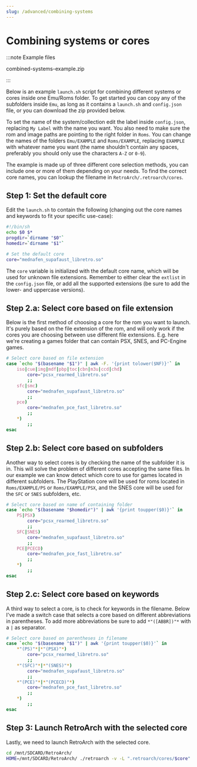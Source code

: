```yaml
---
slug: /advanced/combining-systems
---
```




# Combining systems or cores


:::note Example files

<IconLink href="https://github.com/OnionUI/Onion/files/9717818/combined-systems-example.zip" icon="folder_zip">combined-systems-example.zip</IconLink>

:::

Below is an example `launch.sh` script for combining different systems or cores inside one Emu/Roms folder. To get started you can copy any of the subfolders inside `Emu`, as long as it contains a `launch.sh` and `config.json` file, or you can download the zip provided below.

To set the name of the system/collection edit the label inside `config.json`, replacing `My Label` with the name you want. You also need to make sure the rom and image paths are pointing to the right folder in `Roms`. You can change the names of the folders `Emu/EXAMPLE` and `Roms/EXAMPLE`, replacing `EXAMPLE` with whatever name you want (the name shouldn't contain any spaces, preferably you should only use the characters `A-Z` or `0-9`).

The example is made up of three different core selection methods, you can include one or more of them depending on your needs. To find the correct core names, you can lookup the filename in `RetroArch/.retroarch/cores`.

## Step 1: Set the default core

Edit the `launch.sh` to contain the following (changing out the core names and keywords to fit your specific use-case):

```sh title="Emu/EXAMPLE/launch.sh (part 1 of 5)"
#!/bin/sh
echo $0 $*
progdir=`dirname "$0"`
homedir=`dirname "$1"`

# Set the default core
core="mednafen_supafaust_libretro.so"
```

The `core` variable is initialized with the default core name, which will be used for unknown file extensions. Remember to either clear the `extlist` in the `config.json` file, or add all the supported extensions (be sure to add the lower- and uppercase versions).

## Step 2.a: Select core based on file extension

Below is the first method of choosing a core for the rom you want to launch. It's purely based on the file extension of the rom, and will only work if the cores you are choosing between use different file extensions. E.g. here we're creating a games folder that can contain PSX, SNES, and PC-Engine games.

```sh title="Emu/EXAMPLE/launch.sh (part 2 of 5)"
# Select core based on file extension
case `echo "$(basename "$1")" | awk -F. '{print tolower($NF)}'` in
    iso|cue|img|mdf|pbp|toc|cbn|m3u|ccd|chd)
        core="pcsx_rearmed_libretro.so"
        ;;
    sfc|smc)
        core="mednafen_supafaust_libretro.so"
        ;;
    pce)
        core="mednafen_pce_fast_libretro.so"
        ;;
    *)
        ;;
esac
```

## Step 2.b: Select core based on subfolders

Another way to select cores is by checking the name of the subfolder it is in. This will solve the problem of different cores accepting the same files. In our example we can know detect which core to use for games located in different subfolders. The PlayStation core will be used for roms located in `Roms/EXAMPLE/PS` or `Roms/EXAMPLE/PSX`, and the SNES core will be used for the `SFC` or `SNES` subfolders, etc.

```sh title="Emu/EXAMPLE/launch.sh (part 3 of 5)"
# Select core based on name of containing folder
case `echo "$(basename "$homedir")" | awk '{print toupper($0)}'` in
    PS|PSX)
        core="pcsx_rearmed_libretro.so"
        ;;
    SFC|SNES)
        core="mednafen_supafaust_libretro.so"
        ;;
    PCE|PCECD)
        core="mednafen_pce_fast_libretro.so"
        ;;
    *)
        ;;
esac
```

## Step 2.c: Select core based on keywords

A third way to select a core, is to check for keywords in the filename. Below I've made a switch case that selects a core based on different abbreviations in parentheses. To add more abbreviations be sure to add `*"([ABBR])"*` with a `|` as separator.

```sh title="Emu/EXAMPLE/launch.sh (part 4 of 5)"
# Select core based on parentheses in filename
case `echo "$(basename "$1")" | awk '{print toupper($0)}'` in
    *"(PS)"*|*"(PSX)"*)
        core="pcsx_rearmed_libretro.so"
        ;;
    *"(SFC)"*|*"(SNES)"*)
        core="mednafen_supafaust_libretro.so"
        ;;
    *"(PCE)"*|*"(PCECD)"*)
        core="mednafen_pce_fast_libretro.so"
        ;;
    *)
        ;;
esac
```

## Step 3: Launch RetroArch with the selected core

Lastly, we need to launch RetroArch with the selected core.

```sh title="Emu/EXAMPLE/launch.sh (part 5 of 5)"
cd /mnt/SDCARD/RetroArch/
HOME=/mnt/SDCARD/RetroArch/ ./retroarch -v -L ".retroarch/cores/$core" "$1"
```
